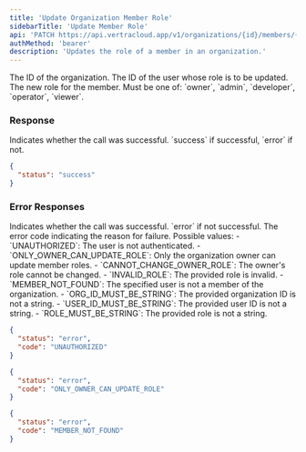 ```yaml
---
title: 'Update Organization Member Role'
sidebarTitle: 'Update Member Role'
api: 'PATCH https://api.vertracloud.app/v1/organizations/{id}/members/{userId}'
authMethod: 'bearer'
description: 'Updates the role of a member in an organization.'
---
```


<ParamField path="id" type="string" required>
  The ID of the organization.
</ParamField>

<ParamField path="userId" type="string" required>
  The ID of the user whose role is to be updated.
</ParamField>

<ParamField body="role" type="string" required>
  The new role for the member. Must be one of: `owner`, `admin`, `developer`, `operator`, `viewer`.
</ParamField>

### Response

<ResponseField name="status" type="string">
  Indicates whether the call was successful. `success` if successful, `error` if not.
</ResponseField>

<ResponseExample>

```json Response
{
  "status": "success"
}
```

</ResponseExample>

### Error Responses

<ResponseField name="status" type="string">
  Indicates whether the call was successful. `error` if not successful.
</ResponseField>

<ResponseField name="code" type="string">
  The error code indicating the reason for failure. Possible values:
  - `UNAUTHORIZED`: The user is not authenticated.
  - `ONLY_OWNER_CAN_UPDATE_ROLE`: Only the organization owner can update member roles.
  - `CANNOT_CHANGE_OWNER_ROLE`: The owner's role cannot be changed.
  - `INVALID_ROLE`: The provided role is invalid.
  - `MEMBER_NOT_FOUND`: The specified user is not a member of the organization.
  - `ORG_ID_MUST_BE_STRING`: The provided organization ID is not a string.
  - `USER_ID_MUST_BE_STRING`: The provided user ID is not a string.
  - `ROLE_MUST_BE_STRING`: The provided role is not a string.
</ResponseField>

<ResponseExample>

```json Error Response (403)
{
  "status": "error",
  "code": "UNAUTHORIZED"
}
```

```json Error Response (403)
{
  "status": "error",
  "code": "ONLY_OWNER_CAN_UPDATE_ROLE"
}
```

```json Error Response (404)
{
  "status": "error",
  "code": "MEMBER_NOT_FOUND"
}
```

</ResponseExample>